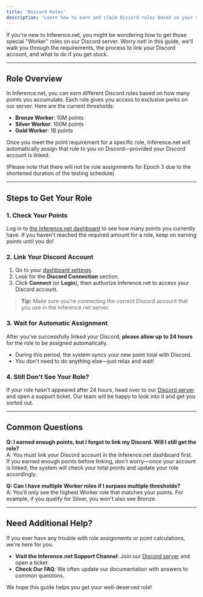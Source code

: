 ```yaml
---
title: 'Discord Roles'
description: 'Learn how to earn and claim Discord roles based on your $INT points'
---
```


If you're new to Inference.net, you might be wondering how to get those special "Worker" roles on our Discord server. Worry not! In this guide, we'll walk you through the requirements, the process to link your Discord account, and what to do if you get stuck.

---

## Role Overview

In Inference.net, you can earn different Discord roles based on how many points you accumulate. Each role gives you access to exclusive perks on our server. Here are the current thresholds:

- **Bronze Worker**: 10M points  
- **Silver Worker**: 100M points  
- **Gold Worker**: 1B points  

Once you meet the point requirement for a specific role, Inference.net will automatically assign that role to you on Discord—provided your Discord account is linked.

(Please note that there will not be role assignments for Epoch 3 due to the shortened duration of the testing schedule)

---

## Steps to Get Your Role

### 1. Check Your Points
Log in to [the Inference.net dashboard](https://devnet.inference.net/dashboard) to see how many points you currently have. If you haven't reached the required amount for a role, keep on earning points until you do!

### 2. Link Your Discord Account
1. Go to your [dashboard settings](https://devnet.inference.net/dashboard/settings).  
2. Look for the **Discord Connection** section.  
3. Click **Connect** (or **Login**), then authorize Inference.net to access your Discord account.  

> **Tip:** Make sure you're connecting the correct Discord account that you use in the Inference.net server.

### 3. Wait for Automatic Assignment
After you've successfully linked your Discord, **please allow up to 24 hours** for the role to be assigned automatically.  
- During this period, the system syncs your new point total with Discord.  
- You don't need to do anything else—just relax and wait!

### 4. Still Don't See Your Role?
If your role hasn't appeared after 24 hours, head over to our [Discord server](https://discord.gg/kuzco) and open a support ticket. Our team will be happy to look into it and get you sorted out.

---

## Common Questions

**Q: I earned enough points, but I forgot to link my Discord. Will I still get the role?**  
A: You must link your Discord account in the Inference.net dashboard first. If you earned enough points before linking, don't worry—once your account is linked, the system will check your total points and update your role accordingly.

**Q: Can I have multiple Worker roles if I surpass multiple thresholds?**  
A: You'll only see the highest Worker role that matches your points. For example, if you qualify for Silver, you won't also see Bronze.

---

## Need Additional Help?

If you ever have any trouble with role assignments or point calculations, we're here for you.  
- **Visit the Inference.net Support Channel**: Join our [Discord server](https://discord.gg/kuzco) and open a ticket.  
- **Check Our FAQ**: We often update our documentation with answers to common questions.

We hope this guide helps you get your well-deserved role!
